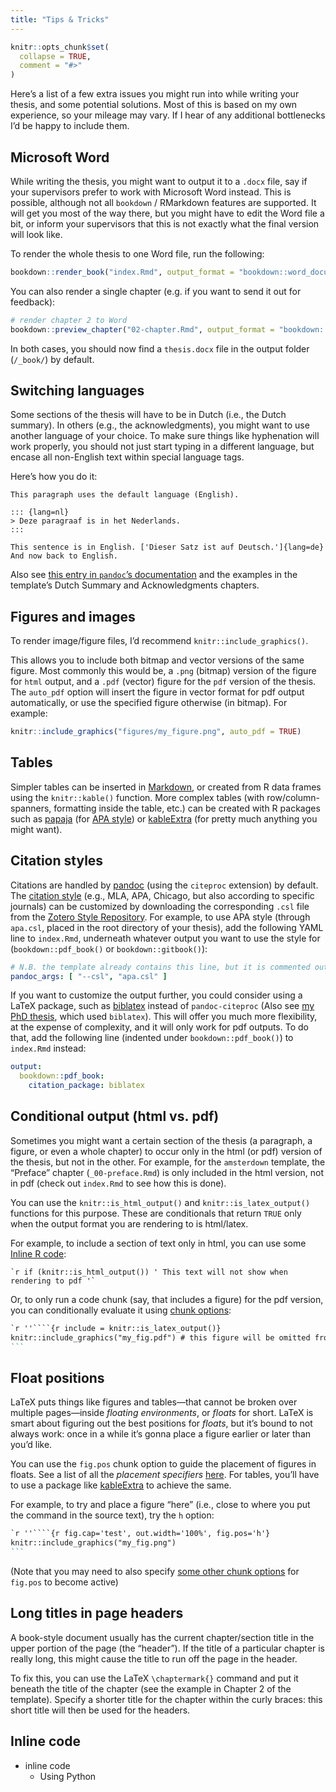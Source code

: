 ```yaml
---
title: "Tips & Tricks"
---
```


```r
knitr::opts_chunk$set(
  collapse = TRUE,
  comment = "#>"
)
```

Here's a list of a few extra issues you might run into while writing your thesis, and some potential solutions. Most of this is based on my own experience, so your mileage may vary. If I hear of any additional bottlenecks I'd be happy to include them.

## Microsoft Word

While writing the thesis, you might want to output it to a `.docx` file, say if your supervisors prefer to work with Microsoft Word instead. This is possible, although not all `bookdown` / RMarkdown features are supported. It will get you most of the way there, but you might have to edit the Word file a bit, or inform your supervisors that this is not exactly what the final version will look like.

To render the whole thesis to one Word file, run the following:

```r
bookdown::render_book("index.Rmd", output_format = "bookdown::word_document2")
```

You can also render a single chapter (e.g. if you want to send it out for feedback):

```r
# render chapter 2 to Word
bookdown::preview_chapter("02-chapter.Rmd", output_format = "bookdown::word_document2")
```

In both cases, you should now find a `thesis.docx` file in the output folder (`/_book/`) by default.

## Switching languages

Some sections of the thesis will have to be in Dutch (i.e., the Dutch summary). In others (e.g., the acknowledgments), you might want to use another language of your choice. To make sure things like hyphenation will work properly, you should not just start typing in a different language, but encase all non-English text within special language tags. 

Here's how you do it:

```
This paragraph uses the default language (English).

::: {lang=nl}
> Deze paragraaf is in het Nederlands.
:::

This sentence is in English. ['Dieser Satz ist auf Deutsch.']{lang=de} And now back to English.
```

Also see [this entry in `pandoc`'s documentation](https://pandoc.org/MANUAL.html#language-variables) and the examples in the template's Dutch Summary and Acknowledgments chapters. 

## Figures and images

To render image/figure files, I'd recommend `knitr::include_graphics()`.

This allows you to include both bitmap and vector versions of the same figure. Most commonly this would be, a `.png` (bitmap) version of the figure for `html` output, and a `.pdf` (vector) figure for the `pdf` version of the thesis. The `auto_pdf` option will insert the figure in vector format for pdf output automatically, or use the specified figure otherwise (in bitmap). For example:

```r
knitr::include_graphics("figures/my_figure.png", auto_pdf = TRUE)
```

## Tables

Simpler tables can be inserted in [Markdown](https://pandoc.org/MANUAL.html#tables), or created from R data frames using the `knitr::kable()` function. More complex tables (with row/column-spanners, formatting inside the table, etc.) can be created with R packages such as [papaja](https://github.com/crsh/papaja) (for [APA style](https://apastyle.apa.org/)) or [kableExtra](http://haozhu233.github.io/kableExtra/) (for pretty much anything you might want).

## Citation styles

Citations are handled by [pandoc](https://pandoc.org/MANUAL.html#citations) (using the `citeproc` extension) by default. The [citation style](https://citationstyles.org/) (e.g., MLA, APA, Chicago, but also according to specific journals) can be customized by downloading the corresponding `.csl` file from the [Zotero Style Repository](https://www.zotero.org/styles). For example, to use APA style (through `apa.csl`, placed in the root directory of your thesis), add the following YAML line to `index.Rmd`, underneath whatever output you want to use the style for (`bookdown::pdf_book()` or `bookdown::gitbook()`):

```yaml
# N.B. the template already contains this line, but it is commented out
pandoc_args: [ "--csl", "apa.csl" ]
```

If you want to customize the output further, you could consider using a LaTeX package, such as [biblatex](https://ctan.org/pkg/biblatex?lang=en) instead of `pandoc-citeproc` (Also see [my PhD thesis](https://github.com/lcreteig/thesis), which used `biblatex`). This will offer you much more flexibility, at the expense of complexity, and it will only work for pdf outputs. To do that, add the following line (indented under `bookdown::pdf_book()`) to `index.Rmd` instead:

```yaml
output:
  bookdown::pdf_book:
    citation_package: biblatex
```

## Conditional output (html vs. pdf)

Sometimes you might want a certain section of the thesis (a paragraph, a figure, or even a whole chapter) to occur only in the html (or pdf) version of the thesis, but not in the other. For example, for the `amsterdown` template, the "Preface" chapter (`_00-preface.Rmd`) is only included in the html version, not in pdf (check out `index.Rmd` to see how this is done).

You can use the `knitr::is_html_output()` and `knitr::is_latex_output()` functions for this purpose. These are conditionals that return `TRUE` only when the output format you are rendering to is html/latex.

For example, to include a section of text only in html, you can use some [Inline R code](#inline-code):

`` `r
if (knitr::is_html_output()) '
This text will not show when rendering to pdf
'` ``

Or, to only run a code chunk (say, that includes a figure) for the pdf version, you can conditionally evaluate it using [chunk options](https://yihui.name/knitr/options/):

````markdown
`r ''````{r include = knitr::is_latex_output()}
knitr::include_graphics("my_fig.pdf") # this figure will be omitted from the html
```
````

## Float positions

LaTeX puts things like figures and tables---that cannot be broken over multiple pages---inside _floating environments_, or _floats_ for short. LaTeX is smart about figuring out the best positions for _floats_, but it's bound to not always work: once in a while it's gonna place a figure earlier or later than you'd like.

You can use the `fig.pos` chunk option to guide the placement of figures in floats. See a list of all the _placement specifiers_ [here](https://www.overleaf.com/learn/latex/Positioning_of_Figures). For tables, you'll have to use a package like [kableExtra](http://haozhu233.github.io/kableExtra/) to achieve the same.

For example, to try and place a figure "here" (i.e., close to where you put the command in the source text), try the `h` option:

````markdown
`r ''````{r fig.cap='test', out.width='100%', fig.pos='h'}
knitr::include_graphics("my_fig.png")
```
````

(Note that you may need to also specify [some other chunk options](https://stackoverflow.com/a/43245550) for `fig.pos` to become active)

## Long titles in page headers

A book-style document usually has the current chapter/section title in the upper portion of the page (the "header"). If the title of a particular chapter is really long, this might cause the title to run off the page in the header. 

To fix this, you can use the LaTeX `\chaptermark{}` command and put it beneath the title of the chapter (see the example in Chapter 2 of the template). Specify a shorter title for the chapter within the curly braces: this short title will then be used for the headers.

## Inline code

* inline code
    *  Using Python
